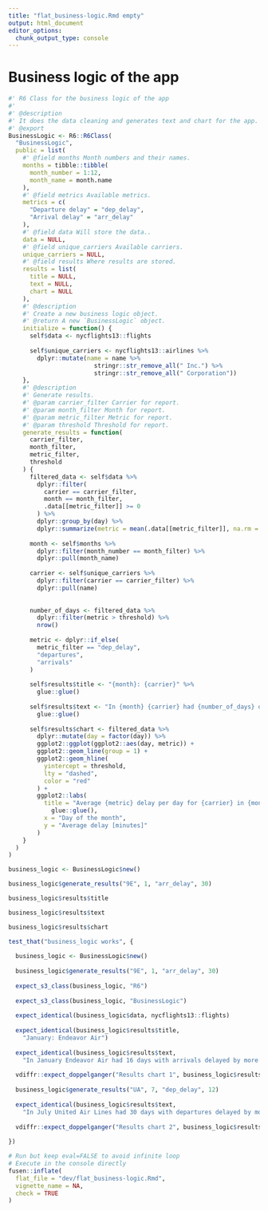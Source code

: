 ```yaml
---
title: "flat_business-logic.Rmd empty"
output: html_document
editor_options: 
  chunk_output_type: console
---
```


# Business logic of the app

```r
#' R6 Class for the business logic of the app
#'
#' @description
#' It does the data cleaning and generates text and chart for the app.
#' @export
BusinessLogic <- R6::R6Class(
  "BusinessLogic",
  public = list(
    #' @field months Month numbers and their names.
    months = tibble::tibble(
      month_number = 1:12,
      month_name = month.name
    ),
    #' @field metrics Available metrics.
    metrics = c(
      "Departure delay" = "dep_delay",
      "Arrival delay" = "arr_delay"
    ),
    #' @field data Will store the data..
    data = NULL,
    #' @field unique_carriers Available carriers.
    unique_carriers = NULL,
    #' @field results Where results are stored.
    results = list(
      title = NULL,
      text = NULL,
      chart = NULL
    ),
    #' @description
    #' Create a new business logic object.
    #' @return A new `BusinessLogic` object.
    initialize = function() {
      self$data <- nycflights13::flights
      
      self$unique_carriers <- nycflights13::airlines %>%
        dplyr::mutate(name = name %>%
                        stringr::str_remove_all(" Inc.") %>%
                        stringr::str_remove_all(" Corporation"))
    },
    #' @description
    #' Generate results.
    #' @param carrier_filter Carrier for report.
    #' @param month_filter Month for report.
    #' @param metric_filter Metric for report.
    #' @param threshold Threshold for report.
    generate_results = function(
      carrier_filter,
      month_filter,
      metric_filter,
      threshold
    ) {
      filtered_data <- self$data %>%
        dplyr::filter(
          carrier == carrier_filter,
          month == month_filter,
          .data[[metric_filter]] >= 0
        ) %>%
        dplyr::group_by(day) %>%
        dplyr::summarize(metric = mean(.data[[metric_filter]], na.rm = TRUE))
      
      month <- self$months %>%
        dplyr::filter(month_number == month_filter) %>%
        dplyr::pull(month_name)
      
      carrier <- self$unique_carriers %>%
        dplyr::filter(carrier == carrier_filter) %>%
        dplyr::pull(name)
      
      
      number_of_days <- filtered_data %>%
        dplyr::filter(metric > threshold) %>%
        nrow()
      
      metric <- dplyr::if_else(
        metric_filter == "dep_delay",
        "departures",
        "arrivals"
      )
      
      self$results$title <- "{month}: {carrier}" %>%
        glue::glue()
      
      self$results$text <- "In {month} {carrier} had {number_of_days} days with {metric} delayed by more than {threshold} minutes." %>%
        glue::glue()
      
      self$results$chart <- filtered_data %>%
        dplyr::mutate(day = factor(day)) %>%
        ggplot2::ggplot(ggplot2::aes(day, metric)) +
        ggplot2::geom_line(group = 1) +
        ggplot2::geom_hline(
          yintercept = threshold,
          lty = "dashed",
          color = "red"
        ) +
        ggplot2::labs(
          title = "Average {metric} delay per day for {carrier} in {month}" %>%
            glue::glue(),
          x = "Day of the month",
          y = "Average delay [minutes]"
        )
    }
  )
)
```

```r
business_logic <- BusinessLogic$new()

business_logic$generate_results("9E", 1, "arr_delay", 30)

business_logic$results$title

business_logic$results$text

business_logic$results$chart
```

```r
test_that("business_logic works", {
  
  business_logic <- BusinessLogic$new()
  
  business_logic$generate_results("9E", 1, "arr_delay", 30)
  
  expect_s3_class(business_logic, "R6")
  
  expect_s3_class(business_logic, "BusinessLogic")
  
  expect_identical(business_logic$data, nycflights13::flights)
  
  expect_identical(business_logic$results$title,
    "January: Endeavor Air")
  
  expect_identical(business_logic$results$text,
    "In January Endeavor Air had 16 days with arrivals delayed by more than 30 minutes.")
  
  vdiffr::expect_doppelganger("Results chart 1", business_logic$results$chart)
  
  business_logic$generate_results("UA", 7, "dep_delay", 12)
  
  expect_identical(business_logic$results$text,
    "In July United Air Lines had 30 days with departures delayed by more than 12 minutes.")
  
  vdiffr::expect_doppelganger("Results chart 2", business_logic$results$chart)
  
})
```

```r
# Run but keep eval=FALSE to avoid infinite loop
# Execute in the console directly
fusen::inflate(
  flat_file = "dev/flat_business-logic.Rmd",
  vignette_name = NA,
  check = TRUE
)
```
